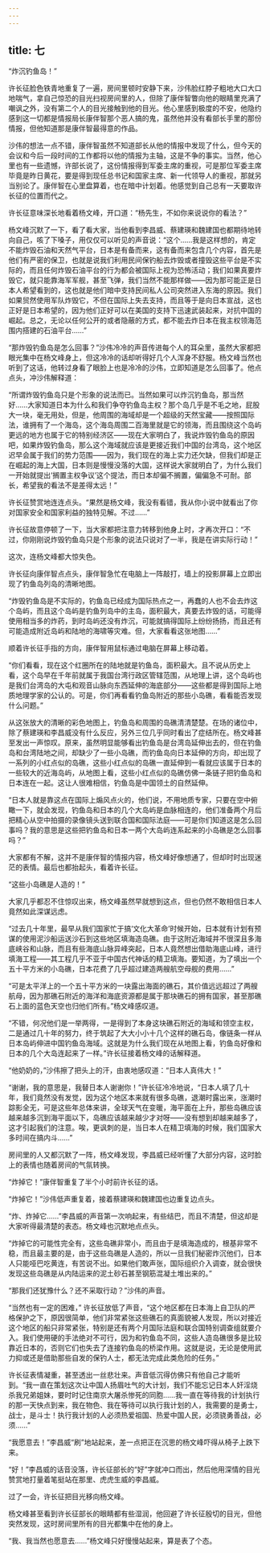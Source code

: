 ```yaml
---
---
---
```

title: 七
---



“炸沉钓鱼岛！”

许长征脸色铁青地重复了一遍，房间里顿时安静下来，沙伟脸红脖子粗地大口大口地喘气，拿自己惊恐的目光扫视房间里的人，但除了康伴智瞥向他的眼睛里充满了嘲讽之外，没有第二个人的目光接触到他的目光。他心里感到极度的不安，他隐约感到这一切都是情报局长康伴智那个恶人搞的鬼，虽然他并没有看部长手里的那份情报，但他知道那是康伴智最得意的作品。

沙伟的想法一点不错，康伴智虽然不知道部长从他的情报中发现了什么，但今天的会议和今后一段时间的工作都将以他的情报为主轴，这是不争的事实。当然，他心里也有一些遗憾，许部长说了，这份情报得到军委主席的重视，可是那位军委主席毕竟是昨日黄花，要是得到现任总书记和国家主席、新一代领导人的重视，那就另当别论了。康伴智在心里盘算着，也在暗中计划着。他感觉到自己总有一天要取许长征的位置而代之。

许长征意味深长地看着杨文峰，开口道：“杨先生，不如你来说说你的看法？”

杨文峰沉默了一下，看了看大家，当他看到李昌威、蔡建瑛和魏建国也都期待地转向自己，咳了下嗓子，用仅仅可以听见的声音说：“这个……我是这样想的，肯定不能炸毁石油和天然气平台，日本是有备而来，这有备而来包含几个内容，首先是他们有严密的保卫，也就是说我们利用民间保钓船去炸毁或者撞毁这些平台是不实际的，而且任何炸毁石油平台的行为都会被国际上视为恐怖活动；我们如果真要炸毁它，就只能靠海军军舰，甚至飞弹，我们当然不能那样做——因为那可能正是日本人希望看到的，这也就是他们暗中支持民间私人公司突然进入东海的原因。我们如果贸然使用军队炸毁它，不但在国际上失去支持，而且等于是向日本宣战，这也正好是日本希望的，因为他们正好可以在美国的支持下迅速武装起来，对抗中国的崛起。总之，无论以任何公开的或者隐蔽的方式，都不能去炸日本在我主权领海范围内搭建的石油平台……”

“那炸毁钓鱼岛是怎么回事？”沙伟冷冷的声音传进每个人的耳朵里，虽然大家都把眼光集中在杨文峰身上，但这冷冷的话却听得好几个人浑身不舒服。杨文峰当然也听到了这话，他转过身看了眼脸上也是冷冷的沙伟，立即知道是怎么回事了。他点点头，冲沙伟解释道：

“所谓炸毁钓鱼岛只是个形象的说法而已。当然如果可以炸沉钓鱼岛，那当然好……大家知道日本为什么和我们争夺钓鱼岛主权？那个岛几乎是不毛之地，屁股大一块，毫无用处，但是，他周围的海域却是一个超级的天然宝藏——按照国际法，谁拥有了一个海岛，这个海岛周围二百海里就是它的领海，而且围绕这个岛屿更远的地方也属于它的特别经济区——现在大家明白了，我说炸毁钓鱼岛的原因吧，如果炸毁钓鱼岛，那么这个海域就应该是更接近我们中国的台湾岛，这个地区迟早会属于我们的势力范围——因为，我们现在的海上实力还欠缺，但我们却是正在崛起的海上大国，日本则是慢慢没落的大国，这样说大家就明白了，为什么我们一开始就提出‘搁置主权争议’这个提法，而日本却偏不搁置，偏偏急不可耐。部长，希望我的看法不是差得太远！”

许长征赞赏地连连点头。“果然是杨文峰，我没有看错，我从你小说中就看出了你对国家安全和国家利益的独特见解。不过……”

许长征故意停顿了一下，当大家都把注意力转移到他身上时，才再次开口：“不过，你刚刚说炸毁钓鱼岛只是个形象的说法只说对了一半，我是在讲实际行动！”

这次，连杨文峰都大惊失色。

许长征向康伴智点点头，康伴智急忙在电脑上一阵敲打，墙上的投影屏幕上立即出现了钓鱼岛列岛的清晰地图。

“炸毁钓鱼岛是不实际的，钓鱼岛已经成为国际热点之一，再蠢的人也不会去炸这个岛屿，而且这个岛屿是钓鱼列岛中的主岛，面积最大，真要去炸毁的话，可能得使用相当多的炸药，到时岛屿还没有炸沉，可能就搞得国际上纷纷扬扬，而且还有可能造成附近岛屿和陆地的海啸等灾难。但，大家看看这张地图……”

顺着许长征手指的方向，康伴智用鼠标通过电脑在屏幕上移动着。

“你们看看，现在这个红圈所在的陆地就是钓鱼岛，面积最大。且不说从历史上看，这个岛早在千年前就属于我国台湾行政区管辖范围，从地理上讲，这个岛屿也是我们台湾岛的大屯和观音山脉向东西延伸的海底部分——这些都是得到国际上地质地理学家的公认的。可是，你们再看看钓鱼岛附近的那些小岛礁，看看能否发现什么问题。”

从这张放大的清晰的彩色地图上，钓鱼岛和周围的岛礁清清楚楚。在场的诸位中，除了蔡建瑛和李昌威没有什么反应，另外三位几乎同时看出了症结所在。杨文峰甚至发出一声惊叹。原来，虽然明显能够看出钓鱼岛是台湾岛延伸出去的，但在钓鱼岛和台湾陆地之间，却缺少了一些小岛礁，而钓鱼岛向日本延伸的方向，却出现了一系列的小红点似的岛礁，这些小红点似的岛礁一直延伸到一看就应该属于日本的一些较大的近海岛屿，从地图上看，这些小红点似的岛礁仿佛一条链子把钓鱼岛和日本连在一起。这让人很难相信，钓鱼岛是中国领土的自然延伸。

“日本人就是靠这点在国际上煽风点火的，他们说，不用地质专家，只要在空中俯瞰一下，就会发现，钓鱼岛和日本的几个大岛屿是血脉相连的，他们准备两个月后把精心从空中拍摄的录像镜头送到联合国和国际法庭——可是你们知道这是怎么回事吗？我的意思是这些把钓鱼岛和日本一两个大岛屿连系起来的小岛礁是怎么回事吗？”

大家都有不解，这并不是康伴智的情报内容，杨文峰好像想通了，但却时时出现迷茫的表情。最后也都抬起头，看着许长征。

“这些小岛礁是人造的！”

大家几乎都忍不住惊叹出来，杨文峰虽然早就想到这点，但也仍然不敢相信日本人竟然如此深谋远虑。

“过去几十年里，最早从我们国家忙于搞‘文化大革命’时候开始，日本就有计划有预谋的使用泥沙船运送沙石到这些地区填海造岛礁。由于这附近海域并不很深且多海底峡谷和山脉，而且有些海底山脉异峰突起，日本人竟然想出借助海底山峰，进行填海工程——其工程几乎不亚于中国古代神话的精卫填海。要知道，为了填出一个五十平方米的小岛礁，日本花费了几乎超过建造两艘航空母舰的费用……”

“可是太平洋上的一个五十平方米的一块露出海面的礁石，其价值远远超过了两艘航母，因为那礁石附近的海洋和海底资源都是属于那块礁石的拥有国家，甚至那礁石上面的蓝色天空也归他们所有。”杨文峰感叹道。

“不错，何况他们是一举两得，一是得到了本身这块礁石附近的海域和领空主权，二是通过几十年的努力，终于筑起了大大小小十几个这样的礁石岛，像链条一样从日本岛屿伸进中国钓鱼岛海域。这就是为什么我们现在从地图上看，钓鱼岛好像和日本的几个大岛连起来了一样。”许长征接着杨文峰的话解释道。

“他奶奶的，”沙伟擦了把头上的汗，由衷地感叹道：“日本人真伟大！”

“谢谢，我的意思是，我替日本人谢谢你！”许长征冷冷地说，“日本人填了几十年，我们竟然没有发觉，因为这个地区本来就有很多岛礁，退潮时露出来，涨潮时踪影全无，可是这些年总体来讲，全球天气在变暖，海平面在上升，那些岛礁应该越来越多沉到海平面以下，岛礁应该越来越少才对呀——没有想到却越来越多了，这才引起我们的注意。唉，更讽刺的是，当日本人在精卫填海的时候，我们国家大多时间在搞内斗……”

房间里的人又都沉默了一阵，杨文峰发现，李昌威已经听懂了大部分内容，这时脸上的表情也随着房间的气氛转换。

“炸掉它！”康伴智重复了半个小时前许长征的话。

“炸掉它！”沙伟低声重复着，接着蔡建瑛和魏建国也边重复边点头。

“炸、炸掉它……”李昌威的声音第一次响起来，有些结巴，而且不清楚，但这却是大家听得最清楚的表态。杨文峰也沉默地点点头。

“炸掉它的可能性完全有，这些岛礁非常小，而且由于是填海造成的，根基非常不稳，而且最主要的是，由于这些岛礁是人造的，所以一旦我们秘密炸沉他们，日本人只能哑巴吃黄连，有苦说不出。如果他们敢声张，国际组织介入调查，就会很快发现这些岛礁是从内陆运来的泥土砂石甚至钢筋混凝土堆出来的。”

“那我们还犹豫什么？还不采取行动？”沙伟的声音。

“当然也有一定的困难，” 许长征放低了声音，“这个地区都在日本海上自卫队的严格保护之下，原因很简单，他们非常紧张这些礁石的真面貌被人发现，所以对接近这个地区的船只非常紧张，特别是还有两个月国际法庭和联合国特别调查组就要介入。我们使用硬的手法绝对不可行，因为和钓鱼岛不同，这些人造岛礁很多是比较靠近日本的，否则它们也失去了连接钓鱼岛的桥梁作用。这就是说，无论是使用武力抑或还是借助那些自发的保钓人士，都无法完成此类危险的任务。”

许长征表情凝重，甚至透出一丝悲壮来。声音低沉得仿佛只有他自己才能听到。“我一直在策划这次让中国人扬眉吐气的大计划，我们不能忘记日本人奸淫烧杀我兄弟姐妹，要时时记住南京大屠杀惨死的同胞……我一直在等待我的计划执行的那一天快点到来，我在物色、我在等待可以执行我计划的人，我需要的是勇士，战士，是斗士！执行我计划的人必须热爱祖国、热爱中国人民，必须骁勇善战，必须……”

“我愿意去！”李昌威“刷”地站起来，差一点把正在沉思的杨文峰吓得从椅子上跌下来。

“好！”李昌威的话音没落，许长征部长的“好”字就冲口而出，然后他用深情的目光赞赏地打量着笔挺站在那里、虎虎生威的李昌威。

过了一会，许长征把目光移向杨文峰。

杨文峰甚至看到许长征部长的眼睛都有些湿润，他回避了许长征殷切的目光，但他突然发现，这时房间里所有的目光都集中在他的身上。

“我、我当然也愿意去……”杨文峰只好慢慢站起来，算是表了个态。